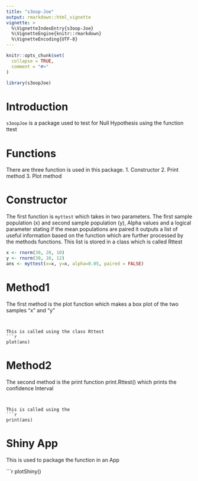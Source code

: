 ```yaml
---
title: "s3oop-Joe"
output: rmarkdown::html_vignette
vignette: >
  %\VignetteIndexEntry{s3oop-Joe}
  %\VignetteEngine{knitr::rmarkdown}
  %\VignetteEncoding{UTF-8}
---
```


```r
knitr::opts_chunk$set(
  collapse = TRUE,
  comment = "#>"
)
```

```r
library(s3oopJoe)
```

# Introduction

`s3oopJoe` is a package used to test for Null Hypothesis using the function ttest

# Functions

There are three function is used in this package.
1. Constructor
2. Print method
3. Plot method


# Constructor

The first function is `myttest` which takes in two parameters.
The first sample population (x) and second sample population (y),
Alpha values and a logical parameter stating if the mean populations are paired
it outputs a list of useful information based on the function which are further
processed by the methods functions.
This list is stored in a class which is called Rttest

```r
x <- rnorm(30, 20, 10)
y <- rnorm(30, 10, 12)
ans <- myttest(x=x, y=x, alpha=0.05, paired = FALSE)


```
# Method1
The first method is the plot function
which makes a box plot of the two samples "x" and "y"
```


This is called using the class Rttest
```r

plot(ans)

```



# Method2
The second method is the print function
print.Rttest() which prints the confidence Interval

```


This is called using the
```r
print(ans)
```

# Shiny App

This is used to package the function in an App 

```r
plotShiny()



